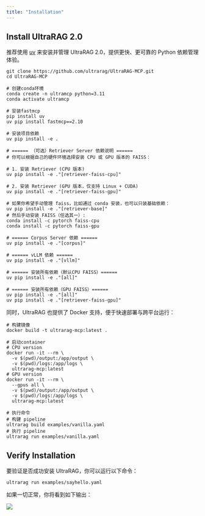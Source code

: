 ```yaml
---
title: "Installation"
---
```


## Install UltraRAG 2.0

推荐使用 [uv](https://github.com/astral-sh/uv) 来安装并管理 UltraRAG 2.0，提供更快、更可靠的 Python 依赖管理体验。

```shell
git clone https://github.com/ultrarag/UltraRAG-MCP.git
cd UltraRAG-MCP

# 创建conda环境
conda create -n ultramcp python=3.11
conda activate ultramcp

# 安装fastmcp
pip install uv
uv pip install fastmcp==2.10

# 安装项目依赖
uv pip install -e .

# ====== （可选）Retriever Server 依赖说明 ======
# 你可以根据自己的硬件环境选择安装 CPU 或 GPU 版本的 FAISS：

# 1. 安装 Retriever (CPU 版本)
uv pip install -e ."[retriever-faiss-cpu]"

# 2. 安装 Retriever (GPU 版本，仅支持 Linux + CUDA)
uv pip install -e ."[retriever-faiss-gpu]"

# 如果你希望手动管理 faiss，比如通过 conda 安装，也可以只装基础依赖：
uv pip install -e ."[retriever-base]"
# 然后手动安装 FAISS（任选其一）:
conda install -c pytorch faiss-cpu
conda install -c pytorch faiss-gpu

# ====== Corpus Server 依赖 ======
uv pip install -e ."[corpus]"

# ====== vLLM 依赖 ======
uv pip install -e ."[vllm]"

# ====== 安装所有依赖（默认CPU FAISS）======
uv pip install -e ."[all]"

# ====== 安装所有依赖（GPU FAISS）======
uv pip install -e ."[all]"
uv pip install -e ."[retriever-faiss-gpu]"
```

同时，UltraRAG 也提供了 Docker 支持，便于快速部署与跨平台运行：

```shell
# 构建镜像
docker build -t ultrarag-mcp:latest .

# 启动container
# CPU version
docker run -it --rm \
  -v $(pwd)/output:/app/output \
  -v $(pwd)/logs:/app/logs \
  ultrarag-mcp:latest
# GPU version
docker run -it --rm \
  --gpus all \
  -v $(pwd)/output:/app/output \
  -v $(pwd)/logs:/app/logs \
  ultrarag-mcp:latest
  
# 执行命令
# 构建 pipeline
ultrarag build examples/vanilla.yaml
# 执行 pipeline
ultrarag run examples/vanilla.yaml
```

## Verify Installation

要验证是否成功安装 UltraRAG，你可以运行以下命令：

```shell
ultrarag run examples/sayhello.yaml 
```

如果一切正常，你将看到如下输出：

![](/images/getting_started/sayhello.png)